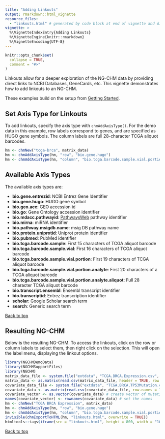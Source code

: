 ```yaml
---
title: "Adding Linkouts"
output: rmarkdown::html_vignette
resource_files:
  - "linkouts.html" # generated by code block at end of vignette and displayed in an iframe
vignette: >
  %\VignetteIndexEntry{Adding Linkouts}
  %\VignetteEngine{knitr::rmarkdown}
  %\VignetteEncoding{UTF-8}
---
```


```r
knitr::opts_chunk$set(
  collapse = TRUE,
  comment = "#>"
)
```

Linkouts allow for a deeper exploration of the NG-CHM data by providing direct
links to NCBI Databases, GeneCards, etc. This vignette demonstrates how to add linkouts to an NG-CHM.

These examples build on the setup from [Getting Started](getting-started.html).

## Set Axis Type for Linkouts

To add linkouts, specify the axis type with `chmAddAxisType()`. For the demo data in this example,
row labels correspond to genes, and are specified as HUGO gene symbols.
The column labels are full 28-character TCGA aliquot barcodes.

```r
hm <- chmNew("tcga-brca", matrix_data)
hm <- chmAddAxisType(hm, "row", "bio.gene.hugo")
hm <- chmAddAxisType(hm, "column", "bio.tcga.barcode.sample.vial.portion.analyte.aliquot")
```

## Available Axis Types

The available axis types are:

- **bio.gene.entrezid**: NCBI Entrez Gene Identifier
- **bio.gene.hugo**: HUGO gene symbol
- **bio.geo.acc**: GEO accession id
- **bio.go**: Gene Ontology accession identifier
- **bio.mdacc.pathwayid**: [PathwaysWeb](https://bioinformatics.mdanderson.org/public-software/pathwaysweb/) pathway identifier
- **bio.mirna**: miRNA identifier
- **bio.pathway.msigdb.name**: msig DB pathway name
- **bio.protein.uniprotid**: Uniprot protein identifier
- **bio.pubmed**: PubMed identifier
- **bio.tcga.barcode.sample**: First 15 characters of TCGA aliquot barcode
- **bio.tcga.barcode.sample.vial**: First 16 characters of TCGA aliquot barcode
- **bio.tcga.barcode.sample.vial.portion**: First 19 characters of TCGA aliquot barcode
- **bio.tcga.barcode.sample.vial.portion.analyte**: First 20 characters of a TCGA aliquot barcode
- **bio.tcga.barcode.sample.vial.portion.analyte.aliquot**: Full 28 character TCGA aliquot barcode
- **bio.transcript.ensembl**: Ensembl transcript identifier
- **bio.transcriptid**: Entrez transcription identifier
- **scholar**: Google Scholar search term
- **search**: Generic search term

[Back to top](#)

## Resulting NG-CHM

Below is the resulting NG-CHM. To access the linkouts, click on the row or column labels to select them,
then right click on the selection. This will open the label menu, displaying the linkout options.

```r
library(NGCHMDemoData)
library(NGCHMSupportFiles)
library(NGCHM)
matrix_data_file <- system.file("extdata", "TCGA.BRCA.Expression.csv", package = "NGCHMDemoData")
matrix_data <- as.matrix(read.csv(matrix_data_file, header = TRUE, row.names = 1, check.names = FALSE, stringsAsFactors = FALSE))
covariate_data_file <- system.file("extdata", "TCGA.BRCA.TP53Mutation.csv", package = "NGCHMDemoData")
covariate_data <- as.matrix(read.csv(covariate_data_file, row.names = 1, check.names = FALSE, stringsAsFactors = FALSE))
covariate_vector <- as.vector(covariate_data) # create vector of mutation data
names(covariate_vector) <- rownames(covariate_data) # set the names
hm <- chmNew("TCGA BRCA Expression", matrix_data)
hm <- chmAddAxisType(hm, "row", "bio.gene.hugo")
hm <- chmAddAxisType(hm, "column", "bio.tcga.barcode.sample.vial.portion.analyte.aliquot")
invisible(chmExportToHTML(hm, "linkouts.html", overwrite = TRUE))
htmltools::tags$iframe(src = "linkouts.html", height = 800, width = "100%")
```

[Back to top](#)

